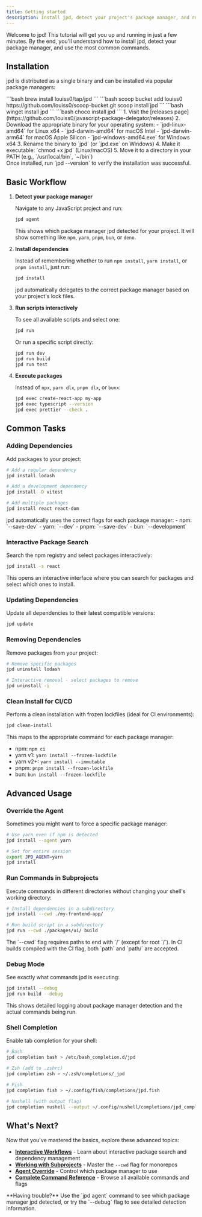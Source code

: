 ```yaml
---
title: Getting started
description: Install jpd, detect your project's package manager, and run common tasks.
---
```



Welcome to jpd! This tutorial will get you up and running in just a few minutes. By the end, you'll understand how to install jpd, detect your package manager, and use the most common commands.

## Installation

jpd is distributed as a single binary and can be installed via popular package managers:

<Tabs>
  <TabItem label="macOS/Linux (Homebrew)">
    ```bash
    brew install louiss0/tap/jpd
    ```
  </TabItem>
  
  <TabItem label="Windows (Scoop)">
    ```bash
    scoop bucket add louiss0 https://github.com/louiss0/scoop-bucket.git
    scoop install jpd
    ```
  </TabItem>
  
  <TabItem label="Windows (Winget)">
    ```bash
    winget install jpd
    ```
  </TabItem>
  
  <TabItem label="Windows (Chocolatey)">
    ```bash
    choco install jpd
    ```
  </TabItem>
  
  <TabItem label="Manual Installation">
    1. Visit the [releases page](https://github.com/louiss0/javascript-package-delegator/releases)
    2. Download the appropriate binary for your operating system:
       - `jpd-linux-amd64` for Linux x64
       - `jpd-darwin-amd64` for macOS Intel
       - `jpd-darwin-arm64` for macOS Apple Silicon
       - `jpd-windows-amd64.exe` for Windows x64
    3. Rename the binary to `jpd` (or `jpd.exe` on Windows)
    4. Make it executable: `chmod +x jpd` (Linux/macOS)
    5. Move it to a directory in your PATH (e.g., `/usr/local/bin`, `~/bin`)
  </TabItem>
</Tabs>

<Aside type="tip">
  Once installed, run `jpd --version` to verify the installation was successful.
</Aside>

## Basic Workflow

<Steps>

1. **Detect your package manager**

   Navigate to any JavaScript project and run:
   
   ```bash
   jpd agent
   ```
   
   This shows which package manager jpd detected for your project. It will show something like `npm`, `yarn`, `pnpm`, `bun`, or `deno`.

2. **Install dependencies**

   Instead of remembering whether to run `npm install`, `yarn install`, or `pnpm install`, just run:
   
   ```bash
   jpd install
   ```
   
   jpd automatically delegates to the correct package manager based on your project's lock files.

3. **Run scripts interactively**

   To see all available scripts and select one:
   
   ```bash
   jpd run
   ```
   
   Or run a specific script directly:
   
   ```bash
   jpd run dev
   jpd run build
   jpd run test
   ```

4. **Execute packages**

   Instead of `npx`, `yarn dlx`, `pnpm dlx`, or `bunx`:
   
   ```bash
   jpd exec create-react-app my-app
   jpd exec typescript --version
   jpd exec prettier --check .
   ```

</Steps>

## Common Tasks

### Adding Dependencies

Add packages to your project:

```bash
# Add a regular dependency
jpd install lodash

# Add a development dependency  
jpd install -D vitest

# Add multiple packages
jpd install react react-dom
```

<Aside type="note">
  jpd automatically uses the correct flags for each package manager:
  - npm: `--save-dev`
  - yarn: `--dev` 
  - pnpm: `--save-dev`
  - bun: `--development`
</Aside>

### Interactive Package Search

Search the npm registry and select packages interactively:

```bash
jpd install -s react
```

This opens an interactive interface where you can search for packages and select which ones to install.

### Updating Dependencies

Update all dependencies to their latest compatible versions:

```bash
jpd update
```

### Removing Dependencies

Remove packages from your project:

```bash
# Remove specific packages
jpd uninstall lodash

# Interactive removal - select packages to remove
jpd uninstall -i
```

### Clean Install for CI/CD

Perform a clean installation with frozen lockfiles (ideal for CI environments):

```bash
jpd clean-install
```

This maps to the appropriate command for each package manager:
- npm: `npm ci`
- yarn v1: `yarn install --frozen-lockfile`
- yarn v2+: `yarn install --immutable`
- pnpm: `pnpm install --frozen-lockfile`
- bun: `bun install --frozen-lockfile`

## Advanced Usage

### Override the Agent

Sometimes you might want to force a specific package manager:

```bash
# Use yarn even if npm is detected
jpd install --agent yarn

# Set for entire session
export JPD_AGENT=yarn
jpd install
```

### Run Commands in Subprojects

Execute commands in different directories without changing your shell's working directory:

```bash
# Install dependencies in a subdirectory
jpd install --cwd ./my-frontend-app/

# Run build script in a subdirectory
jpd run --cwd ./packages/ui/ build
```

<Aside type="caution" title="Trailing Slash Requirement">
  The `--cwd` flag requires paths to end with `/` (except for root `/`). In CI builds compiled with the CI flag, both `path` and `path/` are accepted.
</Aside>

### Debug Mode

See exactly what commands jpd is executing:

```bash
jpd install --debug
jpd run build --debug
```

This shows detailed logging about package manager detection and the actual commands being run.

### Shell Completion

Enable tab completion for your shell:

```bash
# Bash
jpd completion bash > /etc/bash_completion.d/jpd

# Zsh (add to .zshrc)
jpd completion zsh > ~/.zsh/completions/_jpd

# Fish
jpd completion fish > ~/.config/fish/completions/jpd.fish

# Nushell (with output flag)
jpd completion nushell --output ~/.config/nushell/completions/jpd_completions.nu
```

## What's Next?

Now that you've mastered the basics, explore these advanced topics:

- **[Interactive Workflows](/how-to/interactive/)** - Learn about interactive package search and dependency management
- **[Working with Subprojects](/how-to/run-in-subproject/)** - Master the `--cwd` flag for monorepos
- **[Agent Override](/how-to/agent/)** - Control which package manager to use
- **[Complete Command Reference](/reference/commands/)** - Browse all available commands and flags

<Aside>
  **Having trouble?** Use the `jpd agent` command to see which package manager jpd detected, or try the `--debug` flag to see detailed detection information.
</Aside>
